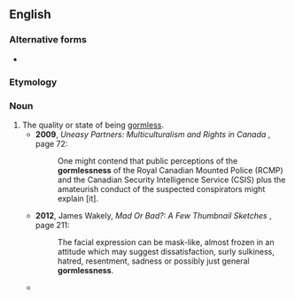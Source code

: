 ==English==

===Alternative forms===
* {{l|en|gaumlessness}} {{qualifier|rare}}

===Etymology===
{{suffix|en|gormless|ness}}

===Noun===
{{en-noun|-}}

# The quality or state of being [[gormless]].
#* '''2009''', ''Uneasy Partners: Multiculturalism and Rights in Canada'' {{ISBN|1554587972}}, page 72:
#*: One might contend that public perceptions of the '''gormlessness''' of the Royal Canadian Mounted Police (RCMP) and the Canadian Security Intelligence Service (CSIS) plus the amateurish conduct of the suspected conspirators might explain [it].
#* '''2012''', James Wakely, ''Mad Or Bad?: A Few Thumbnail Sketches'' {{ISBN|147721481X}}, page 211:
#*: The facial expression can be mask-like, almost frozen in an attitude which may suggest dissatisfaction, surly sulkiness, hatred, resentment, sadness or possibly just general '''gormlessness'''.
#* {{quote-book|en|author=Frank Key|authorlink=|title=Gravitas, Punctilio, Rectitude & Pippy Bag|year=2008|page=131|passage=Nevertheless he began to feel off colour and when, eventually, the venom reached his brain it had the effect of increasing, rather than alleviating, his '''gormlessness'''.}}